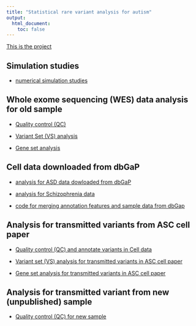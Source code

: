 ```yaml
---
title: "Statistical rare variant analysis for autism"
output:
  html_document:
    toc: false
---
```



 [This is the project][project]
 
## Simulation studies  
 
* [numerical simulation studies](simulation-study.html) 


## Whole exome sequencing (WES) data analysis for old sample  

* [Quality control (QC)](ASD.html)


* [Variant Set (VS) analysis](variant_set_analysis.html)

* [Gene set analysis](GeneSetAnalysis.html)


## Cell data downloaded from dbGaP 


* [analysis for ASD data dowloaded from dbGaP](ASD_dbGaP.html) 
 
* [analysis for Schizophrenia data](SCZ-analysis.html) 

* [code for merging annotation features and sample data from dbGap](ASD_dbGaP_code.html)


## Analysis for transmitted variants from ASC cell paper 

* [Quality control (QC) and annotate variants in Cell data](ASC_cell_data.html)

* [Variant set (VS) analysis for transmitted variants in ASC cell paper](VS-ASC.html)

* [Gene set analysis for transmitted variants in ASC cell paper](gene_set_analysis_cell_data.html)


## Analysis for transmitted variant from new (unpublished) sample 

* [Quality control (QC) for new sample](ASC_new_sample.html)




[project]: https://www.dropbox.com/home/RareVariantProject?preview=RareVariant.pdf
[rmarkdown]: http://rmarkdown.rstudio.com/rmarkdown_websites.htm
[rstudio]: https://www.rstudio.com/products/rstudio/download/preview/
